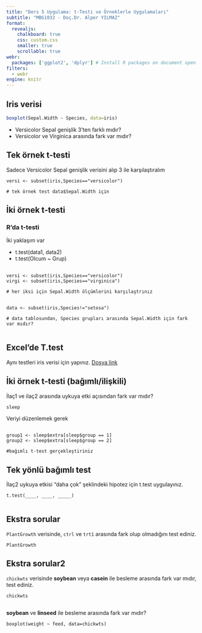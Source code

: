 ```yaml
---
title: "Ders 5 Uygulama: t-Testi ve Örneklerle Uygulamaları"
subtitle: "MBG1032 - Doç.Dr. Alper YILMAZ"
format:
  revealjs:
    chalkboard: true
    css: custom.css
    smaller: true
    scrollable: true
webr:
  packages: ['ggplot2', 'dplyr'] # Install R packages on document open
filters:
  - webr
engine: knitr
---
```


## Iris verisi

```r
boxplot(Sepal.Width ~ Species, data=iris)
```

* Versicolor Sepal genişlik 3'ten farklı mıdır?
* Versicolor ve Virginica arasında fark var mıdır?

## Tek örnek t-testi

Sadece Versicolor Sepal genişlik verisini alıp 3 ile karşılaştıralım

```webr-r
versi <- subset(iris,Species=="versicolor")

# tek örnek test data$Sepal.Width için
```

<!-- t.test(versi$Sepal.Width, mu=3) -->

## İki örnek t-testi

### R'da t-testi

İki yaklaşım var

* t.test(data1, data2)
* t.test(Olcum ~ Grup)

## 

```webr-r
versi <- subset(iris,Species=="versicolor")
virgi <- subset(iris,Species=="virginica")

# her iksi için Sepal.Width ölçümlerini karşılaştrınız
```
<!-- t.test(versi$Sepal.Width, virgi$Sepal.Width) -->

##

```webr-r
data <- subset(iris,Species!="setosa")

# data tablosundan, Species grupları arasında Sepal.Width için fark var mıdır?


```
<!-- t.test(Sepal.Width ~ Species, data=data) -->

## Excel'de T.test

Aynı testleri iris verisi için yapınız. [Dosya link](files/iris.xlsx)

## İki örnek t-testi (bağımlı/ilişkili)

İlaç1 ve ilaç2 arasında uykuya etki açısından fark var mıdır?

```webr-r
sleep
```

Veriyi düzenlemek gerek

##

```webr-r
group1 <- sleep$extra[sleep$group == 1]
group2 <- sleep$extra[sleep$group == 2]

#bağımlı t-test gerçekleştiriniz
```

<!-- t.test(group1, group2, paired = TRUE) -->

## Tek yönlü bağımlı test

İlaç2 uykuya etkisi "daha çok" şeklindeki hipotez için t.test uygulayınız.

```webr-r
t.test(____, ____, _____)


```
<!-- t.test(group2, group1, paired = TRUE, alternative = "greater") -->

## Ekstra sorular

`PlantGrowth` verisinde, `ctrl` ve `trt1` arasında fark olup olmadığını test ediniz.

```webr-r
PlantGrowth

```

## Ekstra sorular2

`chickwts` verisinde **soybean** veya **casein** ile besleme arasında fark var mıdır, test ediniz.

```webr-r
chickwts

```

## 

**soybean** ve **linseed** ile besleme arasında fark var mıdır?

```webr-r
boxplot(weight ~ feed, data=chickwts)

```

